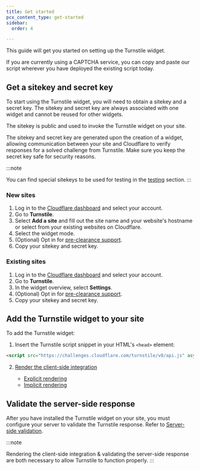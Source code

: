 ```yaml
---
title: Get started
pcx_content_type: get-started
sidebar:
  order: 4

---
```



This guide will get you started on setting up the Turnstile widget.

If you are currently using a <GlossaryTooltip term="CAPTCHA">CAPTCHA</GlossaryTooltip> service, you can copy and paste our script wherever you have deployed the existing script today.

## Get a sitekey and secret key

To start using the Turnstile widget, you will need to obtain a <GlossaryTooltip term="sitekey">sitekey</GlossaryTooltip> and a <GlossaryTooltip term="secret key">secret key</GlossaryTooltip>. The sitekey and secret key are always associated with one widget and cannot be reused for other widgets.

The sitekey is public and used to invoke the Turnstile widget on your site.

The sitekey and secret key are generated upon the creation of a widget, allowing communication between your site and Cloudflare to verify responses for a solved challenge from Turnstile. Make sure you keep the secret key safe for security reasons.

:::note

You can find special sitekeys to be used for testing in the [testing](/turnstile/troubleshooting/testing/) section. 
:::

### New sites

1. Log in to the [Cloudflare dashboard](https://dash.cloudflare.com/?to=/:account/turnstile) and select your account.
2. Go to **Turnstile**.
3. Select **Add a site** and fill out the site name and your website's hostname or select from your existing websites on Cloudflare.
4. Select the widget mode.
5. (Optional) Opt in for [pre-clearance support](/turnstile/concepts/pre-clearance-support/).
6. Copy your sitekey and secret key.

### Existing sites

1. Log in to the [Cloudflare dashboard](https://dash.cloudflare.com/?to=/:account/turnstile) and select your account.
2. Go to **Turnstile**.
3. In the widget overview, select **Settings**.
4. (Optional) Opt in for [pre-clearance support](/turnstile/concepts/pre-clearance-support/).
5. Copy your sitekey and secret key.

## Add the Turnstile widget to your site

To add the Turnstile widget:

1. Insert the Turnstile script snippet in your HTML's `<head>` element:

<div>

```html
<script src="https://challenges.cloudflare.com/turnstile/v0/api.js" async defer></script>
```

</div>

2. [Render the client-side integration](/turnstile/get-started/client-side-rendering/)

   * [Explicit rendering](/turnstile/get-started/client-side-rendering/#explicitly-render-the-turnstile-widget)
   * [Implicit rendering](/turnstile/get-started/client-side-rendering/#implicitly-render-the-turnstile-widget)

## Validate the server-side response

<Render file="siteverify-warning" />

After you have installed the Turnstile widget on your site, you must configure your server to validate the Turnstile response.
Refer to [Server-side validation](/turnstile/get-started/server-side-validation/).

:::note

Rendering the client-side integration & validating the server-side response are both necessary to allow Turnstile to function properly. 
:::
